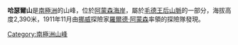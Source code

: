 {{coord|86|28|S|164|28|W|source:GNIS|display=title}}

'''哈瑟爾山'''是[[南極洲|南極洲]]的山峰，位於[[阿蒙森海岸|阿蒙森海岸]]，屬於[[毛德王后山脈|毛德王后山脈]]的一部分，海拔高度2,390米，1911年11月由[[挪威|挪威]]探險家[[羅爾德·阿蒙森|羅爾德·阿蒙森]]率領的探險隊發現。

{{Antarctica-geo-stub}}
[[Category:南極洲山峰|Category:南極洲山峰]]